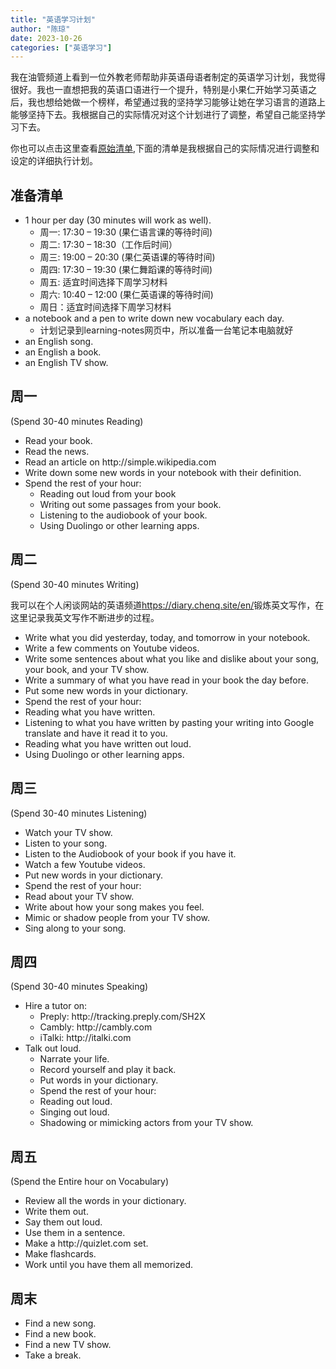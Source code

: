 ```yaml
---
title: "英语学习计划"
author: "陈琼"
date: 2023-10-26
categories: ["英语学习"]
---
```


我在油管频道上看到一位外教老师帮助非英语母语者制定的英语学习计划，我觉得很好。我也一直想把我的英语口语进行一个提升，特别是小果仁开始学习英语之后，我也想给她做一个榜样，希望通过我的坚持学习能够让她在学习语言的道路上能够坚持下去。我根据自己的实际情况对这个计划进行了调整，希望自己能坚持学习下去。

你也可以点击这里查看[原始清单](https://youtu.be/5-T6Xqlh6BU),下面的清单是我根据自己的实际情况进行调整和设定的详细执行计划。

## 准备清单

- 1 hour per day (30 minutes will work as well).
  - 周一: 17:30 -- 19:30 (果仁语言课的等待时间)
  - 周二: 17:30 -- 18:30（工作后时间）
  - 周三: 19:00 -- 20:30 (果仁英语课的等待时间)
  - 周四: 17:30 -- 19:30 (果仁舞蹈课的等待时间)
  - 周五: 适宜时间选择下周学习材料
  - 周六: 10:40 -- 12:00 (果仁英语课的等待时间)
  - 周日：适宜时间选择下周学习材料
- a notebook and a pen to write down new vocabulary each day.
  - 计划记录到learning-notes网页中，所以准备一台笔记本电脑就好
- an English song.
- an English a book.
- an English TV show.

## 周一

(Spend 30-40 minutes Reading)

- Read your book.
- Read the news.
- Read an article on http://simple.wikipedia.com
- Write down some new words in your notebook with their definition.
- Spend the rest of your hour:
  - Reading out loud from your book
  - Writing out some passages from your book.
  - Listening to the audiobook of your book.
  - Using Duolingo or other learning apps.

## 周二

(Spend 30-40 minutes Writing)

我可以在个人闲谈网站的英语频道[https://diary.chenq.site/en/](https://diary.chenq.site/en/)锻炼英文写作，在这里记录我英文写作不断进步的过程。

- Write what you did yesterday, today, and tomorrow in your notebook.
- Write a few comments on Youtube videos.
- Write some sentences about what you like and dislike about your song, your book, and your TV show.
- Write a summary of what you have read in your book the day before.
- Put some new words in your dictionary.
- Spend the rest of your hour:
 - Reading what you have written.
 - Listening to what you have written by pasting your writing into Google translate and have it read it to you.
 - Reading what you have written out loud.
 - Using Duolingo or other learning apps.

## 周三

(Spend 30-40 minutes Listening)

- Watch your TV show.
- Listen to your song.
- Listen to the Audiobook of your book if you have it.
- Watch a few Youtube videos.
- Put new words in your dictionary.
- Spend the rest of your hour:
 - Read about your TV show.
 - Write about how your song makes you feel.
 - Mimic or shadow people from your TV show.
 - Sing along to your song.

## 周四

(Spend 30-40 minutes Speaking)

- Hire a tutor on:
  - Preply: http://tracking.preply.com/SH2X
  - Cambly: http://cambly.com
  - iTalki: http://italki.com
- Talk out loud.
  - Narrate your life.
  - Record yourself and play it back.
  - Put words in your dictionary.
  - Spend the rest of your hour:
  - Reading out loud.
  - Singing out loud.
  - Shadowing or mimicking actors from your TV show.

## 周五

(Spend the Entire hour on Vocabulary)

- Review all the words in your dictionary.
- Write them out.
- Say them out loud.
- Use them in a sentence.
- Make a http://quizlet.com set.
- Make flashcards.
- Work until you have them all memorized.

## 周末

- Find a new song.
- Find a new book.
- Find a new TV show.
- Take a break.